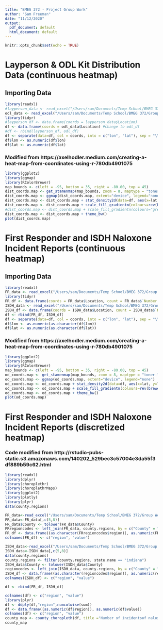 ```yaml
---
title: "BMEG 372 - Project Group Work"
author: "Sam Freeman"
date: "11/12/2020"
output:
  pdf_document: default
  html_document: default
---
```



```r
knitr::opts_chunk$set(echo = TRUE)
```

# Layperson & ODL Kit Distribution Data (continuous heatmap)

## Importing Data

```r
library(readxl)
#layperson_data <- read_excel("/Users/sam/Documents/Temp School/BMEG 372/Group Work/chopped data/Layperson Naloxone Distribution/2020 Layperson Naloxone/2020_Layperson_Distribution_Formstack_feb-nov-2020.xlsx")
odl_data <- read_excel("/Users/sam/Documents/Temp School/BMEG 372/Group Work/chopped data/Layperson Naloxone Distribution/2020 Layperson Naloxone/2020_ODL_Naloxone_Formstack_May-June_2020.xlsx")
library(tidyr)
#layperson_df <- data.frame(coords = layperson_data$Location)
df <- data.frame(coords = odl_data$Location) #change to odl_df
#df <- rbind(layperson_df, odl_df)
df <- separate(data=df, col = coords, into = c("lon", "lat"), sep = "\\,")
df$lon <- as.numeric(df$lon)
df$lat <- as.numeric(df$lat)
```

### Modified from https://axelhodler.medium.com/creating-a-heat-map-from-coordinates-using-r-780db4901075
```r
library(ggplot2)
library(ggmap)
library(RColorBrewer)
map_bounds <- c(left = -95, bottom = 35, right = -80.00, top = 45)
dist_coords.map <- get_stamenmap(map_bounds, zoom = 8, maptype = "toner-lite")
dist_coords.map <- ggmap(dist_coords.map, extent="device", legend="none")
dist_coords.map <- dist_coords.map + stat_density2d(data=df, aes(x=lat, y=lon, fill=..level.., alpha=..level..), geom="polygon")
dist_coords.map <- dist_coords.map + scale_fill_gradientn(colours=rev(brewer.pal(7, "Spectral"))) #for coloured gradient
#dist_coords.map <- dist_coords.map + scale_fill_gradientn(colours="green")
dist_coords.map <- dist_coords.map + theme_bw()
plot(dist_coords.map)
```

# First Responder and ISDH Naloxone Incident Reports (continuous heatmap)

## Importing Data

```r
library(readxl)
FR_data <- read_excel("/Users/sam/Documents/Temp School/BMEG 372/Group Work/chopped data/01-Formstack Incident Reports/First_Responder_Reporting_2016-2020_Formstack.xlsx")
library(tidyr)
FR_df <- data.frame(coords = FR_data$Location, count = FR_data$`Number instances naloxone used`)
ISDH_data <- read_excel("/Users/sam/Documents/Temp School/BMEG 372/Group Work/chopped data/01-Formstack Incident Reports/ISDH_FirstResponde_Grant_Reporting_Formstack.xlsx")
ISDH_df <- data.frame(coords = ISDH_data$Location, count = ISDH_data$`Number instances naloxone used`)
df <- rbind(FR_df, ISDH_df)
df <- separate(data=df, col = coords, into = c("lon", "lat"), sep = "\\,")
df$lon <- as.numeric(as.character(df$lon))
df$lat <- as.numeric(as.character(df$lat))
```

### Modified from https://axelhodler.medium.com/creating-a-heat-map-from-coordinates-using-r-780db4901075
```r
library(ggplot2)
library(ggmap)
library(RColorBrewer)
map_bounds <- c(left = -95, bottom = 35, right = -80.00, top = 45)
od_coords.map <- get_stamenmap(map_bounds, zoom = 8, maptype = "toner-lite")
od_coords.map <- ggmap(od_coords.map, extent="device", legend="none")
od_coords.map <- od_coords.map + stat_density2d(data=df, aes(x=lat, y=lon, fill=..level.., alpha=..level..), geom="polygon")
od_coords.map <- od_coords.map + scale_fill_gradientn(colours=rev(brewer.pal(7, "Spectral")))
od_coords.map <- od_coords.map + theme_bw()
plot(od_coords.map)
```

# First Responder and ISDH Naloxone Incident Reports (discretized heatmap)

### Code modified from http://rstudio-pubs-static.s3.amazonaws.com/140202_529bec3c57004e3da55f3df889b59c62.html
```r
library(readxl)
library(dplyr)
library(choroplethr)
library(choroplethrMaps)
library(ggplot2)
library(plotly)
library(plyr)
data(county.regions)

FR_data<-read_excel("/Users/sam/Documents/Temp School/BMEG 372/Group Work/chopped data/01-Formstack Incident Reports/First_Responder_Reporting_2016-2020_Formstack.xlsx")
FR_data<-FR_data[,c(5,8)]
FR_data$County <- tolower(FR_data$County)
FRregioncodes <- left_join(FR_data, county.regions, by = c("County" = "county.name"))
FR_df <- data.frame((as.character(FRregioncodes$region)), as.numeric(FRregioncodes$`Number instances naloxone used`))
colnames(FR_df) <- c("region", "value")

ISDH_data<-read_excel("/Users/sam/Documents/Temp School/BMEG 372/Group Work/chopped data/01-Formstack Incident Reports/ISDH_FirstResponde_Grant_Reporting_Formstack.xlsx")
ISDH_data<-ISDH_data[,c(5,8)]
data(county.regions)
county.regions <- filter(county.regions, state.name == "indiana")
ISDH_data$County <- tolower(ISDH_data$County)
regioncodes <- left_join(ISDH_data, county.regions, by = c("County" = "county.name"))
ISDH_df <- data.frame((as.character(regioncodes$region)), as.numeric(regioncodes$`Number instances naloxone used`))
colnames(ISDH_df) <- c("region", "value")

df <- rbind(FR_df, ISDH_df)

colnames(df) <- c("region", "value")
library(plyr)
df <- ddply(df,"region",numcolwise(sum))
df <- data.frame((as.numeric(df$region)), as.numeric(df$value))
colnames(df) <- c("region", "value")
county_map <- county_choropleth(df, title ="Number of incidentsof naloxone usage in Indiana between 2018 and 2021",num_colors = 5,state_zoom = "indiana")
county_map
```
